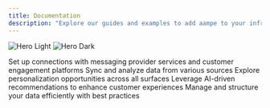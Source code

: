 ```yaml
---
title: Documentation
description: "Explore our guides and examples to add aampe to your infrastructure"
---
```


<img
  className="block dark:hidden"
  src="/images/image-light.png"
  alt="Hero Light"
/>
<img
  className="hidden dark:block"
  src="/images/hero-dark.png"
  alt="Hero Dark"
/> 



<CardGroup cols={2}>
  <Card
    title="Integration with CEPs and Messaging Providers"
    icon="message"
    href="https://mintlify.com/docs/quickstart"
  >
    Set up connections with messaging provider services and customer engagement platforms
  </Card>
  <Card
    title="Integrations with Data Platforms"
    icon="database"
    href="https://mintlify.com/docs/development"
  >
    Sync and analyze data from various sources
  </Card>
  <Card
    title="Surfaces"
    icon="mobile"
    href="https://mintlify.com/docs/development"
  >
    Explore personalization opportunities across all surfaces
  </Card>
  <Card
    title="Recommender"
    icon="sliders"
    href="https://mintlify.com/docs/development"
  >
    Leverage AI-driven recommendations to enhance customer experiences
  </Card>  
  <Card
    title="Data Models"
    icon="gear"
    href="https://mintlify.com/docs/development"
  >
    Manage and structure your data efficiently with best practices
  </Card>  
</CardGroup>
